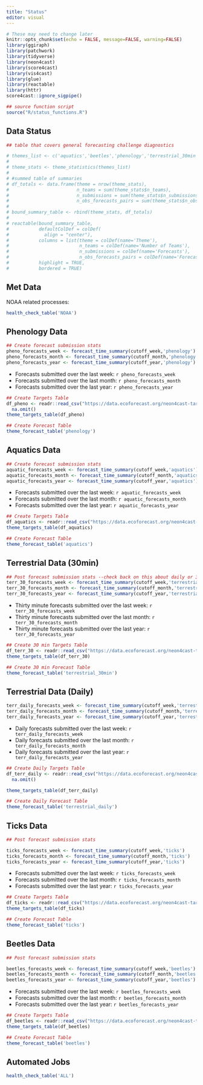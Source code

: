 ```yaml
---
title: "Status"
editor: visual
---
```


```r
# These may need to change later 
knitr::opts_chunk$set(echo = FALSE, message=FALSE, warning=FALSE)
library(ggiraph)
library(patchwork)
library(tidyverse)
library(neon4cast)
library(score4cast)
library(vis4cast)
library(glue)
library(reactable)
library(httr)
score4cast::ignore_sigpipe()

## source function script 
source("R/status_functions.R")

```

## Data Status

```r
## table that covers general forecasting challenge diagnostics

# themes_list <- c('aquatics','beetles','phenology','terrestrial_30min','terrestrial_daily','ticks')
# 
# theme_stats <- theme_statistics(themes_list)
# 
# #summed table of summaries
# df_totals <- data.frame(theme = nrow(theme_stats),
#                         n_teams = sum(theme_stats$n_teams),
#                         n_submissions = sum(theme_stats$n_submissions),
#                         n_obs_forecasts_pairs = sum(theme_stats$n_obs_forecasts_pairs))
# 
# bound_summary_table <- rbind(theme_stats, df_totals)
# 
# reactable(bound_summary_table,
#           defaultColDef = colDef(
#             align = "center"),
#           columns = list(theme = colDef(name='Theme'),
#                          n_teams = colDef(name='Number of Teams'),
#                          n_submissions = colDef(name='Forecasts'),
#                          n_obs_forecasts_pairs = colDef(name='Forecast/Observation Pairs')),
#           highlight = TRUE,
#           bordered = TRUE)
```


::: panel-tabset

## Met Data
NOAA related processes:
```r

health_check_table('NOAA')

```

## Phenology Data

```r
## Create forecast submission stats 
pheno_forecasts_week <- forecast_time_summary(cutoff_week,'phenology')
pheno_forecasts_month <- forecast_time_summary(cutoff_month,'phenology')
pheno_forecasts_year <- forecast_time_summary(cutoff_year,'phenology')
```

- Forecasts submitted over the last week: `r pheno_forecasts_week`
- Forecasts submitted over the last month: `r pheno_forecasts_month`
- Forecasts submitted over the last year: `r pheno_forecasts_year`

```r
## Create Targets Table 
df_pheno <- readr::read_csv("https://data.ecoforecast.org/neon4cast-targets/phenology/phenology-targets.csv.gz", guess_max = 1e6) |> 
  na.omit()
theme_targets_table(df_pheno)
```


```r
## Create Forecast Table 
theme_forecast_table('phenology')
```

## Aquatics Data

```r
## Create forecast submission stats 
aquatic_forecasts_week <- forecast_time_summary(cutoff_week,'aquatics')
aquatic_forecasts_month <- forecast_time_summary(cutoff_month,'aquatics')
aquatic_forecasts_year <- forecast_time_summary(cutoff_year,'aquatics')
```

- Forecasts submitted over the last week: `r aquatic_forecasts_week`
- Forecasts submitted over the last month: `r aquatic_forecasts_month`
- Forecasts submitted over the last year: `r aquatic_forecasts_year`

```r
## Create Targets Table 
df_aquatics <- readr::read_csv("https://data.ecoforecast.org/neon4cast-targets/aquatics/aquatics-targets.csv.gz")
theme_targets_table(df_aquatics)
```


```r
## Create Forecast Table 
theme_forecast_table('aquatics')
```

## Terrestrial Data (30min)

```r
## Post forecast submission stats --check back on this about daily or 30 min 
terr_30_forecasts_week <- forecast_time_summary(cutoff_week,'terrestrial_30min')
terr_30_forecasts_month <- forecast_time_summary(cutoff_month,'terrestrial_30min')
terr_30_forecasts_year <- forecast_time_summary(cutoff_year,'terrestrial_30min')
```

- Thirty minute forecasts submitted over the last week: `r terr_30_forecasts_week`
- Thirty minute forecasts submitted over the last month: `r terr_30_forecasts_month`
- Thirty minute forecasts submitted over the last year: `r terr_30_forecasts_year`

```r
## Create 30 min Targets Table 
df_terr_30 <- readr::read_csv("https://data.ecoforecast.org/neon4cast-targets/terrestrial_30min/terrestrial_30min-targets.csv.gz", guess_max = 1e6)
theme_targets_table(df_terr_30)
```


```r
## Create 30 min Forecast Table 
theme_forecast_table('terrestrial_30min')
```

## Terrestrial Data (Daily)

```r
terr_daily_forecasts_week <- forecast_time_summary(cutoff_week,'terrestrial_daily')
terr_daily_forecasts_month <- forecast_time_summary(cutoff_month,'terrestrial_daily')
terr_daily_forecasts_year <- forecast_time_summary(cutoff_year,'terrestrial_daily')
```

- Daily forecasts submitted over the last week: `r terr_daily_forecasts_week`
- Daily forecasts submitted over the last month: `r terr_daily_forecasts_month`
- Daily forecasts submitted over the last year: `r terr_daily_forecasts_year`

```r
## Create Daily Targets Table 
df_terr_daily <- readr::read_csv("https://data.ecoforecast.org/neon4cast-targets/terrestrial_daily/terrestrial_daily-targets.csv.gz", guess_max = 1e6) |> 
  na.omit()

theme_targets_table(df_terr_daily)
```

```r
## Create Daily Forecast Table 
theme_forecast_table('terrestrial_daily')
```

## Ticks Data

```r
## Post forecast submission stats 

ticks_forecasts_week <- forecast_time_summary(cutoff_week,'ticks')
ticks_forecasts_month <- forecast_time_summary(cutoff_month,'ticks')
ticks_forecasts_year <- forecast_time_summary(cutoff_year,'ticks')
```

- Forecasts submitted over the last week: `r ticks_forecasts_week`
- Forecasts submitted over the last month: `r ticks_forecasts_month`
- Forecasts submitted over the last year: `r ticks_forecasts_year`

```r
## Create Targets Table 
df_ticks <- readr::read_csv("https://data.ecoforecast.org/neon4cast-targets/ticks/ticks-targets.csv.gz", guess_max = 1e6)
theme_targets_table(df_ticks)
```


```r
## Create Forecast Table 
theme_forecast_table('ticks')
```

## Beetles Data

```r
## Post forecast submission stats 

beetles_forecasts_week <- forecast_time_summary(cutoff_week,'beetles')
beetles_forecasts_month <- forecast_time_summary(cutoff_month,'beetles')
beetles_forecasts_year <- forecast_time_summary(cutoff_year,'beetles')
```

- Forecasts submitted over the last week: `r beetles_forecasts_week`
- Forecasts submitted over the last month: `r beetles_forecasts_month`
- Forecasts submitted over the last year: `r beetles_forecasts_year`

```r
## Create Targets Table 
df_beetles <- readr::read_csv("https://data.ecoforecast.org/neon4cast-targets/beetles/beetles-targets.csv.gz", guess_max = 1e6)
theme_targets_table(df_beetles)
```


```r
## Create Forecast Table 
theme_forecast_table('beetles')
```

## Automated Jobs

```r
health_check_table('ALL')
```

:::
